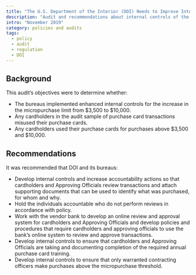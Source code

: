 ```yaml
---
title: "The U.S. Department of the Interior (DOI) Needs to Improve Internal Controls Over the Purchase Card Program"
description: "Audit and recommendations about internal controls of the Department of the Interior purchase card program."
intro: "November 2019"
category: policies and audits
tags:
  - policy
  - audit
  - regulation
  - DOI
---
```



<LinkButton link="files/audits/2019-doi-purchase.pdf" text="View Full Audit" />

## Background

This audit‘s objectives were to determine whether:

- The bureaus implemented enhanced internal controls for the increase in the micropurchase limit from $3,500 to $10,000.
- Any cardholders in the audit sample of purchase card transactions misused their purchase cards.
- Any cardholders used their purchase cards for purchases above $3,500 and $10,000.

## Recommendations

It was recommended that DOI and its bureaus:

- Develop internal controls and increase accountability actions so that cardholders and Approving Officials review transactions and attach supporting documents that can be used to identify what was purchased, for whom and why.
- Hold the individuals accountable who do not perform reviews in accordance with policy.
- Work with the vendor bank to develop an online review and approval system for cardholders and Approving Officials and develop policies and procedures that require cardholders and approving officials to use the bank’s online system to review and approve transactions.
- Develop internal controls to ensure that cardholders and Approving Officials are taking and documenting completion of the required annual purchase card training.
- Develop internal controls to ensure that only warranted contracting officers make purchases above the micropurchase threshold.
